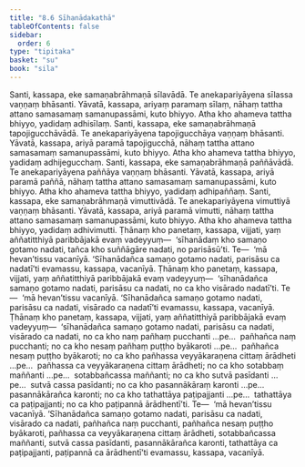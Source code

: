 ```yaml
---
title: "8.6 Sīhanādakathā"
tableOfContents: false
sidebar:
  order: 6
type: "tipitaka"
basket: "su"
book: "sila"
---
```



<DynamicBreadcrumb />

<Division number="402" book="sila">

<Paragraph number="674" book="sila">
Santi, kassapa, eke samaṇabrāhmaṇā sīlavādā. Te anekapariyāyena sīlassa vaṇṇaṃ bhāsanti. Yāvatā, kassapa, ariyaṃ paramaṃ sīlaṃ, nāhaṃ tattha attano samasamaṃ samanupassāmi, kuto bhiyyo. Atha kho ahameva tattha bhiyyo, yadidaṃ adhisīlaṃ.
</Paragraph>

<Paragraph number="675" book="sila">
Santi, kassapa, eke samaṇabrāhmaṇā tapojigucchāvādā. Te anekapariyāyena tapojigucchāya vaṇṇaṃ bhāsanti. Yāvatā, kassapa, ariyā paramā tapojigucchā, nāhaṃ tattha attano samasamaṃ samanupassāmi, kuto bhiyyo. Atha kho ahameva tattha bhiyyo, yadidaṃ adhijegucchaṃ.
</Paragraph>

<Paragraph number="676" book="sila">
Santi, kassapa, eke samaṇabrāhmaṇā paññāvādā. Te anekapariyāyena paññāya vaṇṇaṃ bhāsanti. Yāvatā, kassapa, ariyā paramā paññā, nāhaṃ tattha attano samasamaṃ samanupassāmi, kuto bhiyyo. Atha kho ahameva tattha bhiyyo, yadidaṃ adhipaññaṃ.
</Paragraph>

<Paragraph number="677" book="sila">
Santi, kassapa, eke samaṇabrāhmaṇā vimuttivādā. Te anekapariyāyena vimuttiyā vaṇṇaṃ bhāsanti. Yāvatā, kassapa, ariyā paramā vimutti, nāhaṃ tattha attano samasamaṃ samanupassāmi, kuto bhiyyo. Atha kho ahameva tattha bhiyyo, yadidaṃ adhivimutti.
</Paragraph>

</Division>
<Division number="403" book="sila">

<Paragraph number="678" book="sila">
Ṭhānaṃ kho panetaṃ, kassapa, vijjati, yaṃ aññatitthiyā paribbājakā evaṃ vadeyyuṃ—  ‘sīhanādaṃ kho samaṇo gotamo nadati, tañca kho suññāgāre nadati, no parisāsū’ti. Te—  ‘mā hevan’tissu vacanīyā. ‘Sīhanādañca samaṇo gotamo nadati, parisāsu ca nadatī’ti evamassu, kassapa, vacanīyā.
</Paragraph>

<Paragraph number="679" book="sila">
Ṭhānaṃ kho panetaṃ, kassapa, vijjati, yaṃ aññatitthiyā paribbājakā evaṃ vadeyyuṃ—  ‘sīhanādañca samaṇo gotamo nadati, parisāsu ca nadati, no ca kho visārado nadatī’ti. Te—  ‘mā hevan’tissu vacanīyā. ‘Sīhanādañca samaṇo gotamo nadati, parisāsu ca nadati, visārado ca nadatī’ti evamassu, kassapa, vacanīyā.
</Paragraph>

<Paragraph number="680" book="sila">
Ṭhānaṃ kho panetaṃ, kassapa, vijjati, yaṃ aññatitthiyā paribbājakā evaṃ vadeyyuṃ—  ‘sīhanādañca samaṇo gotamo nadati, parisāsu ca nadati, visārado ca nadati, no ca kho naṃ pañhaṃ pucchanti …pe…  pañhañca naṃ pucchanti; no ca kho nesaṃ pañhaṃ puṭṭho byākaroti …pe…  pañhañca nesaṃ puṭṭho byākaroti; no ca kho pañhassa veyyākaraṇena cittaṃ ārādheti …pe…  pañhassa ca veyyākaraṇena cittaṃ ārādheti; no ca kho sotabbaṃ maññanti …pe…  sotabbañcassa maññanti; no ca kho sutvā pasīdanti …pe…  sutvā cassa pasīdanti; no ca kho pasannākāraṃ karonti …pe…  pasannākārañca karonti; no ca kho tathattāya paṭipajjanti …pe…  tathattāya ca paṭipajjanti; no ca kho paṭipannā ārādhentī’ti. Te—  ‘mā hevan’tissu vacanīyā. ‘Sīhanādañca samaṇo gotamo nadati, parisāsu ca nadati, visārado ca nadati, pañhañca naṃ pucchanti, pañhañca nesaṃ puṭṭho byākaroti, pañhassa ca veyyākaraṇena cittaṃ ārādheti, sotabbañcassa maññanti, sutvā cassa pasīdanti, pasannākārañca karonti, tathattāya ca paṭipajjanti, paṭipannā ca ārādhentī’ti evamassu, kassapa, vacanīyā.
</Paragraph>
</Division>